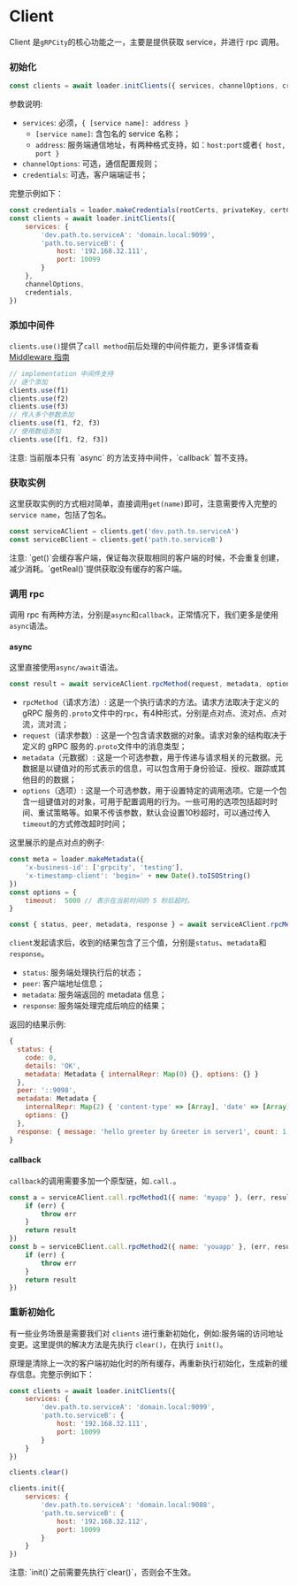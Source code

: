 
# Client

Client 是`gRPCity`的核心功能之一，主要是提供获取 service，并进行 rpc 调用。

### 初始化

```js
const clients = await loader.initClients({ services, channelOptions, credentials })
```

参数说明:
- `services`: 必须，`{ [service name]: address }`
    - `[service name]`: 含包名的 service 名称；
    - `address`: 服务端通信地址，有两种格式支持，如：`host:port`或者`{ host, port }`
- `channelOptions`: 可选，通信配置规则；
- `credentials`: 可选，客户端端证书；

完整示例如下：

```js
const credentials = loader.makeCredentials(rootCerts, privateKey, certChain, verifyOptions)
const clients = await loader.initClients({
    services: {
        'dev.path.to.serviceA': 'domain.local:9099',
        'path.to.serviceB': {
            host: '192.168.32.111',
            port: 10099
        }
    },
    channelOptions,
    credentials,
})
```

### 添加中间件

`clients.use()`提供了`call method`前后处理的中间件能力，更多详情查看 [Middleware 指南](/zh/advanced/client-middleware)

```js
// implementation 中间件支持
// 逐个添加
clients.use(f1)
clients.use(f2)
clients.use(f3)
// 传入多个参数添加
clients.use(f1, f2, f3)
// 使用数组添加
clients.use([f1, f2, f3])
```

<Callout type="warning">
注意: 当前版本只有 `async` 的方法支持中间件，`callback` 暂不支持。
</Callout>

### 获取实例

这里获取实例的方式相对简单，直接调用`get(name)`即可，注意需要传入完整的`service name`，包括了包名。

```js
const serviceAClient = clients.get('dev.path.to.serviceA')
const serviceBClient = clients.get('path.to.serviceB')
```

<Callout>
注意: `get()`会缓存客户端，保证每次获取相同的客户端的时候，不会重复创建，减少消耗。`getReal()`提供获取没有缓存的客户端。
</Callout>

### 调用 rpc

调用 rpc 有两种方法，分别是`async`和`callback`，正常情况下，我们更多是使用`async`语法。

#### async

这里直接使用`async/await`语法。

```js
const result = await serviceAClient.rpcMethod(request, metadata, options)
```

- `rpcMethod`（请求方法）: 这是一个执行请求的方法。请求方法取决于定义的 gRPC 服务的`.proto`文件中的`rpc`，有4种形式，分别是点对点、流对点、点对流，流对流；
- `request`（请求参数）: 这是一个包含请求数据的对象。请求对象的结构取决于定义的 gRPC 服务的`.proto`文件中的消息类型；
- `metadata`（元数据）: 这是一个可选参数，用于传递与请求相关的元数据。元数据是以键值对的形式表示的信息，可以包含用于身份验证、授权、跟踪或其他目的的数据；
- `options`（选项）: 这是一个可选参数，用于设置特定的调用选项。它是一个包含一组键值对的对象，可用于配置调用的行为。一些可用的选项包括超时时间、重试策略等。如果不传该参数，默认会设置10秒超时，可以通过传入`timeout`的方式修改超时时间；

这里展示的是点对点的例子:

```js
const meta = loader.makeMetadata({
    'x-business-id': ['grpcity', 'testing'],
    'x-timestamp-client': 'begin=' + new Date().toISOString()
})
const options = {
    timeout:  5000 // 表示在当前时间的 5 秒后超时。
}

const { status, peer, metadata, response } = await serviceAClient.rpcMethod({ name: 'myapp' }, meta, options)
```

`client`发起请求后，收到的结果包含了三个值，分别是`status`、`metadata`和`response`。
- `status`: 服务端处理执行后的状态；
- `peer`: 客户端地址信息；
- `metadata`: 服务端返回的 metadata 信息；
- `response`: 服务端处理完成后响应的结果；

返回的结果示例:

```js
{
  status: {
    code: 0,
    details: 'OK',
    metadata: Metadata { internalRepr: Map(0) {}, options: {} }
  },
  peer: '::9098',
  metadata: Metadata {
    internalRepr: Map(2) { 'content-type' => [Array], 'date' => [Array] },
    options: {}
  },
  response: { message: 'hello greeter by Greeter in server1', count: 1 }
}
```

#### callback

`callback`的调用需要多加一个原型链，如`.call.`。

```js
const a = serviceAClient.call.rpcMethod1({ name: 'myapp' }, (err, result) => {
    if (err) {
        throw err
    }
    return result
})
const b = serviceBClient.call.rpcMethod2({ name: 'youapp' }, (err, result) => {
    if (err) {
        throw err
    }
    return result
})
```

### 重新初始化

有一些业务场景是需要我们对 `clients` 进行重新初始化，例如:服务端的访问地址变更。这里提供的解决方法是先执行 `clear()`，在执行 `init()`。

原理是清除上一次的客户端初始化时的所有缓存，再重新执行初始化，生成新的缓存信息。完整示例如下：

```js
const clients = await loader.initClients({
    services: {
        'dev.path.to.serviceA': 'domain.local:9099',
        'path.to.serviceB': {
            host: '192.168.32.111',
            port: 10099
        }
    }
})

clients.clear()

clients.init({
    services: {
        'dev.path.to.serviceA': 'domain.local:9088',
        'path.to.serviceB': {
            host: '192.168.32.112',
            port: 10099
        }
    }
})
```

<Callout type="warning">
注意: `init()`之前需要先执行`clear()`，否则会不生效。
</Callout>
